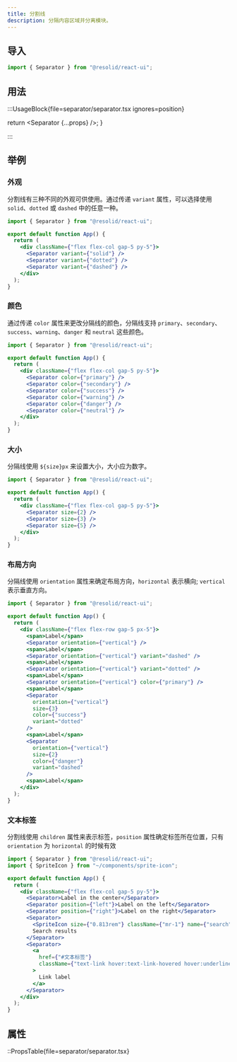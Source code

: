 ```yaml
---
title: 分割线
description: 分隔内容区域并分离模块。
---
```


## 导入

```js
import { Separator } from "@resolid/react-ui";
```

## 用法

:::UsageBlock{file=separator/separator.tsx ignores=position}


  return <Separator {...props} />;
}

:::

## 举例

### 外观

分割线有三种不同的外观可供使用。通过传递 `variant` 属性，可以选择使用 `solid`、`dotted` 或 `dashed` 中的任意一种。

```jsx demo
import { Separator } from "@resolid/react-ui";

export default function App() {
  return (
    <div className={"flex flex-col gap-5 py-5"}>
      <Separator variant={"solid"} />
      <Separator variant={"dotted"} />
      <Separator variant={"dashed"} />
    </div>
  );
}
```

### 颜色

通过传递 `color` 属性来更改分隔线的颜色，分隔线支持 `primary`、`secondary`、`success`、`warning`、`danger` 和 `neutral` 这些颜色。

```jsx demo
import { Separator } from "@resolid/react-ui";

export default function App() {
  return (
    <div className={"flex flex-col gap-5 py-5"}>
      <Separator color={"primary"} />
      <Separator color={"secondary"} />
      <Separator color={"success"} />
      <Separator color={"warning"} />
      <Separator color={"danger"} />
      <Separator color={"neutral"} />
    </div>
  );
}
```

### 大小

分隔线使用 `${size}px` 来设置大小，大小应为数字。

```jsx demo
import { Separator } from "@resolid/react-ui";

export default function App() {
  return (
    <div className={"flex flex-col gap-5 py-5"}>
      <Separator size={2} />
      <Separator size={3} />
      <Separator size={5} />
    </div>
  );
}
```

### 布局方向

分隔线使用 `orientation` 属性来确定布局方向，`horizontal` 表示横向; `vertical` 表示垂直方向。

```jsx demo
import { Separator } from "@resolid/react-ui";

export default function App() {
  return (
    <div className={"flex flex-row gap-5 px-5"}>
      <span>Label</span>
      <Separator orientation={"vertical"} />
      <span>Label</span>
      <Separator orientation={"vertical"} variant="dashed" />
      <span>Label</span>
      <Separator orientation={"vertical"} variant="dotted" />
      <span>Label</span>
      <Separator orientation={"vertical"} color={"primary"} />
      <span>Label</span>
      <Separator
        orientation={"vertical"}
        size={3}
        color={"success"}
        variant="dotted"
      />
      <span>Label</span>
      <Separator
        orientation={"vertical"}
        size={2}
        color={"danger"}
        variant="dashed"
      />
      <span>Label</span>
    </div>
  );
}
```

### 文本标签

分割线使用 `children` 属性来表示标签，`position` 属性确定标签所在位置，只有 `orientation` 为 `horizontal` 的时候有效

```jsx demo
import { Separator } from "@resolid/react-ui";
import { SpriteIcon } from "~/components/sprite-icon";

export default function App() {
  return (
    <div className={"flex flex-col gap-5 py-5"}>
      <Separator>Label in the center</Separator>
      <Separator position={"left"}>Label on the left</Separator>
      <Separator position={"right"}>Label on the right</Separator>
      <Separator>
        <SpriteIcon size={"0.813rem"} className={"mr-1"} name={"search"} />{" "}
        Search results
      </Separator>
      <Separator>
        <a
          href={"#文本标签"}
          className={"text-link hover:text-link-hovered hover:underline"}
        >
          Link label
        </a>
      </Separator>
    </div>
  );
}
```

## 属性

::PropsTable{file=separator/separator.tsx}
